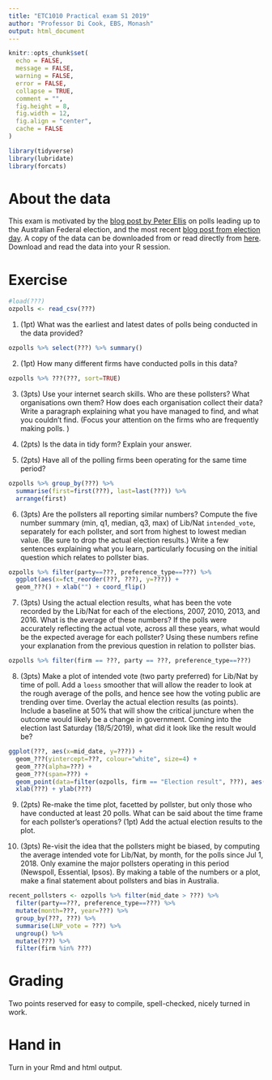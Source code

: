 ---
title: "ETC1010 Practical exam S1 2019"
author: "Professor Di Cook, EBS, Monash"
output: html_document
---

```{r, echo = FALSE, message = FALSE, warning = FALSE, warning = FALSE}
knitr::opts_chunk$set(
  echo = FALSE,
  message = FALSE,
  warning = FALSE,
  error = FALSE, 
  collapse = TRUE,
  comment = "",
  fig.height = 8,
  fig.width = 12,
  fig.align = "center",
  cache = FALSE
)
```

```{r eval=FALSE}
library(tidyverse)
library(lubridate)
library(forcats)
```

# About the data

This exam is motivated by the [blog post by Peter Ellis](http://freerangestats.info/blog/2019/03/02/aust-election-1) on polls leading up to the Australian Federal election, and the most recent [blog post from election day](http://freerangestats.info/elections/oz/index.html). A copy of the data can be downloaded from or read directly from [here](https://raw.githubusercontent.com/ellisp/ozfedelect/master/comparison-data/ozpolls.csv). Download and read the data into your R session. 

# Exercise


```{r eval=FALSE}
#load(???)
ozpolls <- read_csv(???)
```


1. (1pt) What was the earliest and latest dates of polls being conducted in the data provided?

```{r eval=FALSE}
ozpolls %>% select(???) %>% summary()
```

2. (1pt) How many different firms have conducted polls in this data? 

```{r eval=FALSE}
ozpolls %>% ???(???, sort=TRUE)
```

3. (3pts) Use your internet search skills. Who are these pollsters? What organisations own them? How does each organisation collect their data? Write a paragraph explaining what you have managed to find, and what you couldn't find. (Focus your attention on the firms who are frequently making polls. )

4. (2pts) Is the data in tidy form? Explain your answer.

5. (2pts) Have all of the polling firms been operating for the same time period? 

```{r eval=FALSE}
ozpolls %>% group_by(???) %>% 
  summarise(first=first(???), last=last(???)) %>%
  arrange(first)
```
6. (3pts) Are the pollsters all reporting similar numbers? Compute the five number summary (min, q1, median, q3, max) of Lib/Nat `intended_vote`, separately for each pollster, and sort from highest to lowest median value. (Be sure to drop the actual election results.) Write a few sentences explaining what you learn, particularly focusing on the initial question which relates to pollster bias. 

```{r eval=FALSE}
ozpolls %>% filter(party==???, preference_type==???) %>% 
  ggplot(aes(x=fct_reorder(???, ???), y=???)) + 
  geom_???() + xlab("") + coord_flip()
```

7. (3pts) Using the actual election results, what has been the vote recorded by the Lib/Nat for each of the elections, 2007, 2010, 2013, and 2016. What is the average of these numbers? If the polls were accurately reflecting the actual vote, across all these years, what would be the expected average for each pollster? Using these numbers refine your explanation from the previous question in relation to pollster bias.

```{r eval=FALSE}
ozpolls %>% filter(firm == ???, party == ???, preference_type==???)
```

8. (3pts) Make a plot of intended vote (two party preferred) for Lib/Nat by time of poll. Add a `loess` smoother that will allow the reader to look at the rough average of the polls, and hence see how the voting public are trending over time. Overlay the actual election results (as points). Include a baseline at 50% that will show the critical juncture when the outcome would likely be a change in government. Coming into the election last Saturday (18/5/2019), what did it look like the result would be?

```{r eval=FALSE}
ggplot(???, aes(x=mid_date, y=???)) + 
  geom_???(yintercept=???, colour="white", size=4) +
  geom_???(alpha=???) + 
  geom_???(span=???) +
  geom_point(data=filter(ozpolls, firm == "Election result", ???), aes(x=mid_date, y=???), colour=???, size=???, alpha=???) + 
  xlab(???) + ylab(???)
```
9. (2pts) Re-make the time plot, facetted by pollster, but only those who have conducted at least 20 polls. What can be said about the time frame for each pollster's operations? 
(1pt) Add the actual election results to the plot.

10. (3pts) Re-visit the idea that the pollsters might be biased, by computing the average intended vote for Lib/Nat, by month, for the polls since Jul 1, 2018. Only examine the major pollsters operating in this period (Newspoll, Essential, Ipsos). By making a table of the numbers or a plot, make a final statement about pollsters and bias in Australia.

```{r eval=FALSE}
recent_pollsters <- ozpolls %>% filter(mid_date > ???) %>%
  filter(party==???, preference_type==???) %>%
  mutate(month=???, year=???) %>% 
  group_by(???, ???) %>%
  summarise(LNP_vote = ???) %>%
  ungroup() %>%
  mutate(???) %>%
  filter(firm %in% ???)
```





# Grading

Two points reserved for easy to compile, spell-checked, nicely turned in work.

# Hand in

Turn in your Rmd and html output. 